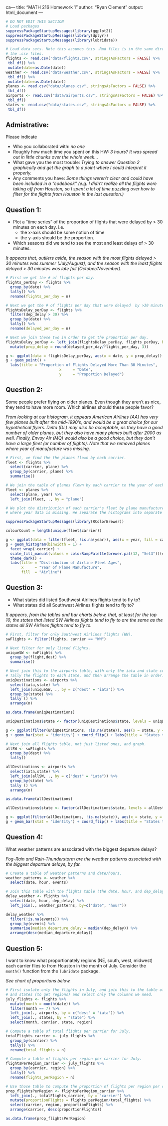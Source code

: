 ca---
title: "MATH 216 Homework 1"
author: "Ryan Clement"
output: html_document
---

```r
# DO NOT EDIT THIS SECTION
# Load packages
suppressPackageStartupMessages(library(ggplot2))
suppressPackageStartupMessages(library(dplyr))
suppressPackageStartupMessages(library(lubridate))
```
```r
# Load data sets. Note this assumes this .Rmd files is in the same directory as
# the .csv files.
flights <- read.csv("data/flights.csv", stringsAsFactors = FALSE) %>% 
 tbl_df() %>%
 mutate(date=as.Date(date))
weather <- read.csv("data/weather.csv", stringsAsFactors = FALSE) %>% 
 tbl_df() %>%
 mutate(date=as.Date(date))
planes <- read.csv("data/planes.csv", stringsAsFactors = FALSE) %>% 
 tbl_df()
airports <- read.csv("data/airports.csv", stringsAsFactors = FALSE) %>% 
 tbl_df()
states <- read.csv("data/states.csv", stringsAsFactors = FALSE) %>% 
 tbl_df()
```





## Admistrative:

Please indicate

* Who you collaborated with: 
*no one*
* Roughly how much time you spent on this HW: 
*3 hours? It was spread out in little chunks over the whole week...*
* What gave you the most trouble: 
*Trying to answer Question 2 graphically and get the graph to a point where I could interpret it properly.* 
* Any comments you have: 
*Some things weren't clear and could have been included in a "codebook" (e.g. I didn't realize all the flights were taking off from Houston, so I spent a lot of time puzzling over how to filter for the flights from Houston in the last question.)*





## Question 1:

* Plot a "time series" of the proportion of flights that were delayed by > 30 minutes on each day.  i.e.
    + the x-axis should be some notion of time
    + the y-axis should be the proportion.
* Which seasons did we tend to see the most and least delays of > 30 minutes.


*It appears that, outliers aside, the season with the most flights delayed > 30 minutes was summer (July/August), and the season with the least flights delayed > 30 minutes was late fall (October/November).*

```r
# First we get the # of flights per day. 
flights_perDay <- flights %>% 
  group_by(date) %>% 
  tally() %>% 
  rename(flights_per_day = n)

# Next we get the # of flights per day that were delayed  by >30 minutes.
flightsDelay_perDay <- flights %>%
  filter(dep_delay > 30) %>%
  group_by(date) %>% 
  tally() %>% 
  rename(delayed_per_day = n)

# Next we join these two in order to get the proportion per day.
flightsDelay_perDay <- left_join(flightsDelay_perDay, flights_perDay, by = "date") %>% 
  mutate(prop_delay = round(delayed_per_day/flights_per_day, 3))

g <- ggplot(data = flightsDelay_perDay, aes(x = date, y = prop_delay))
g + geom_point() + 
  labs(title = "Proportion of Flights Delayed More Than 30 Minutes", 
                        x     = "Date", 
                        y     = "Proportion Delayed")
```

## Question 2:

Some people prefer flying on older planes.  Even though they aren't as nice,
they tend to have more room.  Which airlines should these people favor?

*From looking at our histogram, it appears American Airlines (AA) has very few planes built after the mid-1990's, and would be a great choice for our hypothetical flyers. Delta (DL) may also be acceptable, as they have a good number of older planes, but they also have many planes built after 2000 as well. Finally, Envoy Air (MQ) would also be a good choice, but they don't have a large fleet (or number of flights). Note that we removed planes where year of manufacture was missing.* 

```r
# First, we find the the planes flown by each carrier.
fleet <- flights %>%
  select(carrier, plane) %>%
  group_by(carrier, plane) %>%
  summarise()

# We join the table of planes flown by each carrier to the year of each plane from the planes table.
fleet <- planes %>% 
  select(plane, year) %>%
  left_join(fleet, ., by = "plane")

# We plot the distribution of each carrier's fleet by plane manufacture year. Note that we remove planes 
# where year data is missing. We separate the histograms into separate facets to make differences clearer.

suppressPackageStartupMessages(library(RColorBrewer))

colourCount = length(unique(fleet$carrier))

g <- ggplot(data = filter(fleet, !is.na(year)), aes(x = year, fill = carrier))
g + geom_histogram(binwidth = 1) + 
  facet_wrap(~carrier) + 
  scale_fill_manual(values = colorRampPalette(brewer.pal(12, "Set3"))(colourCount)) + 
  theme_dark() + 
  labs(title = "Distribution of Airline Fleet Ages", 
       x     = "Year of Plane Manufacture", 
       fill  = "Airline")    
```


## Question 3:

* What states did listed Southwest Airlines flights tend to fly to?
* What states did all Southwest Airlines flights tend to fly to?

*It appears, from the tables and bar charts below, that, at least for the top 10, the states that listed SW Airlines flights tend to fly to are the same as the states all SW Airlines flights tend to fly to.*

```r
# First, filter for only Southwest Airlines flights (WN).
swFlights <- filter(flights, carrier == "WN")

# Next filter for only listed flights. 
uniqueSW <- swFlights %>% 
  group_by(flight,dest) %>%
  summarise()

# Next join this to the airports table, with only the iata and state columns.
# Tally the flights to each state, and then arrange the table in order. 
uniqDestinations <- airports %>% 
  select(iata,state) %>%
  left_join(uniqueSW, ., by = c("dest" = "iata")) %>%
  group_by(state) %>%
  tally () %>%
  arrange(n)

as.data.frame(uniqDestinations)

uniqDestinations$state <- factor(uniqDestinations$state, levels = uniqDestinations$state)

g <- ggplot(filter(uniqDestinations, !is.na(state)), aes(x = state, y = n))
g + geom_bar(stat = "identity") + coord_flip() + labs(title = "States to which Listed Southwest Flights Tend to Fly")

# Next join all flights table, not just listed ones, and graph.  
allSW <- swFlights %>% 
  group_by(dest) %>%
  tally() 

allDestinations <- airports %>% 
  select(iata,state) %>%
  left_join(allSW, ., by = c("dest" = "iata")) %>%
  group_by(state) %>%
  tally () %>%
  arrange(n)

as.data.frame(allDestinations)

allDestinations$state <- factor(allDestinations$state, levels = allDestinations$state)

g <- ggplot(filter(allDestinations, !is.na(state)), aes(x = state, y = n))
g + geom_bar(stat = "identity") + coord_flip() + labs(title = "States to which All Southwest Flights Tend to Fly")

```



## Question 4:

What weather patterns are associated with the biggest departure delays?

*Fog-Rain and Rain-Thunderstorm are the weather patterns associated with the biggest departure delays, by far.*

```r
# Create a table of weather patterns and date/hours. 
weather_patterns <- weather %>%
  select(date, hour, events) 

# Join this table with the flights table (the date, hour, and dep_delay columns).
delay_weather <- flights %>%
  select(date, hour, dep_delay) %>%
  left_join(., weather_patterns, by=c("date", "hour"))

delay_weather %>%
  filter(!is.na(events)) %>% 
  group_by(events) %>%
  summarise(median_departure_delay = median(dep_delay)) %>%
  arrange(desc(median_departure_delay))
```

## Question 5:

I want to know what proportionately regions (NE, south, west, midwest) each 
carrier flies to from Houston in the month of July.  Consider the `month()`
function from the `lubridate` package.

*See chart of proportions below.*

```r
# First isolate only the flights in July, and join this to the table of airports (to get states)
# and states (to get regions) and select only the columns we need.
july_flights <- flights %>%
  mutate(month = month(date)) %>%
  filter(month == 7) %>%
  left_join(., airports, by = c("dest" = "iata")) %>%
  left_join(., states, by = "state") %>%
  select(month, carrier, state, region)

# Compute a table of total flights per carrier for July.
totalFlights_carrier <- july_flights %>%
  group_by(carrier) %>%
  tally() %>%
  rename(total_flights = n)

# Compute a table of flights per region per carrier for July.
flightsPerRegion_carrier <- july_flights %>%
  group_by(carrier, region) %>%
  tally() %>%
  rename(flights_perRegion = n)

# Use those table to compute the proportion of flights per region per carrier for July.
prop_flightsPerRegion <- flightsPerRegion_carrier %>%
  left_join(., totalFlights_carrier, by = "carrier") %>%
  mutate(proportionFlights = flights_perRegion/total_flights) %>% 
  select(carrier, region, proportionFlights) %>%
  arrange(carrier, desc(proportionFlights))

as.data.frame(prop_flightsPerRegion)
```
